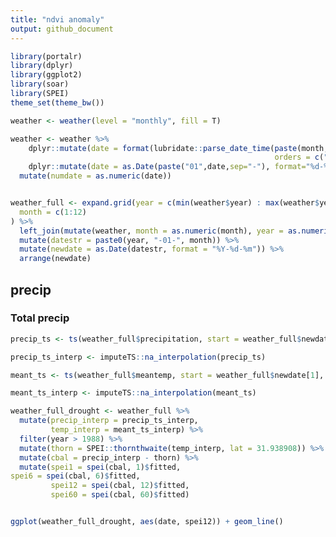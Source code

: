 ```yaml
---
title: "ndvi anomaly"
output: github_document
---
```


```r
library(portalr)
library(dplyr)
library(ggplot2)
library(soar)
library(SPEI)
theme_set(theme_bw())
```

```r

weather <- weather(level = "monthly", fill = T)

weather <- weather %>%
    dplyr::mutate(date = format(lubridate::parse_date_time(paste(month, year, sep=" "),
                                                           orders = c("m/Y")), "%m-%Y")) %>%
    dplyr::mutate(date = as.Date(paste("01",date,sep="-"), format="%d-%m-%Y"))  %>%
  mutate(numdate = as.numeric(date))


weather_full <- expand.grid(year = c(min(weather$year) : max(weather$year)),
  month = c(1:12)
) %>%
  left_join(mutate(weather, month = as.numeric(month), year = as.numeric(year))) %>%
  mutate(datestr = paste0(year, "-01-", month)) %>%
  mutate(newdate = as.Date(datestr, format = "%Y-%d-%m")) %>%
  arrange(newdate)
```

## precip

### Total precip

```r

precip_ts <- ts(weather_full$precipitation, start = weather_full$newdate[1], frequency = 12)

precip_ts_interp <- imputeTS::na_interpolation(precip_ts)

meant_ts <- ts(weather_full$meantemp, start = weather_full$newdate[1], frequency = 12)

meant_ts_interp <- imputeTS::na_interpolation(meant_ts)

weather_full_drought <- weather_full %>%
  mutate(precip_interp = precip_ts_interp,
         temp_interp = meant_ts_interp) %>% 
  filter(year > 1988) %>%
  mutate(thorn = SPEI::thornthwaite(temp_interp, lat = 31.938908)) %>%
  mutate(cbal = precip_interp - thorn) %>%
  mutate(spei1 = spei(cbal, 1)$fitted, 
spei6 = spei(cbal, 6)$fitted, 
         spei12 = spei(cbal, 12)$fitted,
         spei60 = spei(cbal, 60)$fitted)


ggplot(weather_full_drought, aes(date, spei12)) + geom_line()


```


